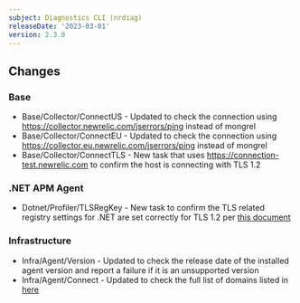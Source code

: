 ```yaml
---
subject: Diagnostics CLI (nrdiag)
releaseDate: '2023-03-01'
version: 2.3.0
---
```


## Changes

### Base
* Base/Collector/ConnectUS - Updated to check the connection using https://collector.newrelic.com/jserrors/ping instead of mongrel
* Base/Collector/ConnectEU - Updated to check the connection using https://collector.eu.newrelic.com/jserrors/ping instead of mongrel
* Base/Collector/ConnectTLS - New task that uses https://connection-test.newrelic.com to confirm the host is connecting with TLS 1.2

### .NET APM Agent
* Dotnet/Profiler/TLSRegKey - New task to confirm the TLS related registry settings for .NET are set correctly for TLS 1.2 per [this document](https://docs.newrelic.com/docs/apm/agents/net-agent/troubleshooting/no-data-appears-after-disabling-tls-10/)

### Infrastructure
* Infra/Agent/Version - Updated to check the release date of the installed agent version and report a failure if it is an unsupported version
* Infra/Agent/Connect - Updated to check the full list of domains listed in [here](https://docs.newrelic.com/docs/new-relic-solutions/get-started/networks/#infrastructure)
